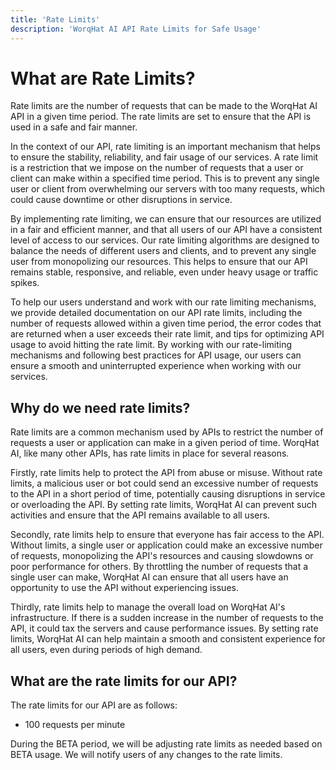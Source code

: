 ```yaml
---
title: 'Rate Limits'
description: 'WorqHat AI API Rate Limits for Safe Usage'
---
```


# What are Rate Limits?

Rate limits are the number of requests that can be made to the WorqHat AI API in a given time period. The rate limits are set to ensure that the API is used in a safe and fair manner.

In the context of our API, rate limiting is an important mechanism that helps to ensure the stability, reliability, and fair usage of our services. A rate limit is a restriction that we impose on the number of requests that a user or client can make within a specified time period. This is to prevent any single user or client from overwhelming our servers with too many requests, which could cause downtime or other disruptions in service.

By implementing rate limiting, we can ensure that our resources are utilized in a fair and efficient manner, and that all users of our API have a consistent level of access to our services. Our rate limiting algorithms are designed to balance the needs of different users and clients, and to prevent any single user from monopolizing our resources. This helps to ensure that our API remains stable, responsive, and reliable, even under heavy usage or traffic spikes.

To help our users understand and work with our rate limiting mechanisms, we provide detailed documentation on our API rate limits, including the number of requests allowed within a given time period, the error codes that are returned when a user exceeds their rate limit, and tips for optimizing API usage to avoid hitting the rate limit. By working with our rate-limiting mechanisms and following best practices for API usage, our users can ensure a smooth and uninterrupted experience when working with our services.

## Why do we need rate limits?

Rate limits are a common mechanism used by APIs to restrict the number of requests a user or application can make in a given period of time. WorqHat AI, like many other APIs, has rate limits in place for several reasons.

Firstly, rate limits help to protect the API from abuse or misuse. Without rate limits, a malicious user or bot could send an excessive number of requests to the API in a short period of time, potentially causing disruptions in service or overloading the API. By setting rate limits, WorqHat AI can prevent such activities and ensure that the API remains available to all users.

Secondly, rate limits help to ensure that everyone has fair access to the API. Without limits, a single user or application could make an excessive number of requests, monopolizing the API's resources and causing slowdowns or poor performance for others. By throttling the number of requests that a single user can make, WorqHat AI can ensure that all users have an opportunity to use the API without experiencing issues.

Thirdly, rate limits help to manage the overall load on WorqHat AI's infrastructure. If there is a sudden increase in the number of requests to the API, it could tax the servers and cause performance issues. By setting rate limits, WorqHat AI can help maintain a smooth and consistent experience for all users, even during periods of high demand.

## What are the rate limits for our API?

The rate limits for our API are as follows:

- 100 requests per minute

<Warning>During the BETA period, we will be adjusting rate limits as needed based on BETA usage. We
  will
  notify users of any changes to the rate limits.</Warning>
